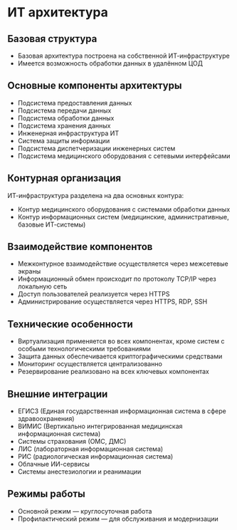 # ИТ архитектура

## Базовая структура

* Базовая архитектура построена на собственной ИТ-инфраструктуре
* Имеется возможность обработки данных в удалённом ЦОД

## Основные компоненты архитектуры

* Подсистема предоставления данных
* Подсистема передачи данных
* Подсистема обработки данных
* Подсистема хранения данных
* Инженерная инфраструктура ИТ
* Система защиты информации
* Подсистема диспетчеризации инженерных систем
* Подсистема медицинского оборудования с сетевыми интерфейсами

## Контурная организация

ИТ-инфраструктура разделена на два основных контура:

* Контур медицинского оборудования с системами обработки данных
* Контур информационных систем (медицинские, административные, базовые ИТ-системы)

## Взаимодействие компонентов

* Межконтурное взаимодействие осуществляется через межсетевые экраны
* Информационный обмен происходит по протоколу TCP/IP через локальную сеть
* Доступ пользователей реализуется через HTTPS
* Администрирование осуществляется через HTTPS, RDP, SSH

## Технические особенности

* Виртуализация применяется во всех компонентах, кроме систем с особыми технологическими требованиями
* Защита данных обеспечивается криптографическими средствами
* Мониторинг осуществляется централизованно
* Резервирование реализовано на всех ключевых компонентах

## Внешние интеграции

* ЕГИСЗ (Единая государственная информационная система в сфере здравоохранения)
* ВИМИС (Вертикально интегрированная медицинская информационная система)
* Системы страхования (ОМС, ДМС)
* ЛИС (лабораторная информационная система)
* РИС (радиологическая информационная система)
* Облачные ИИ-сервисы
* Системы анестезиологии и реанимации

## Режимы работы

* Основной режим — круглосуточная работа
* Профилактический режим — для обслуживания и модернизации